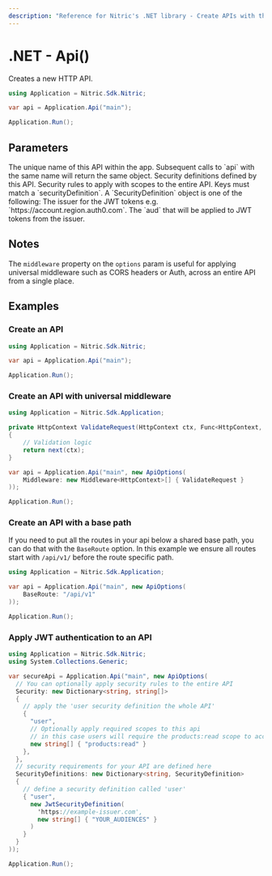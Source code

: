 ```yaml
---
description: "Reference for Nitric's .NET library - Create APIs with the Nitric C# SDK"
---
```


# .NET - Api()

Creates a new HTTP API.

```csharp
using Application = Nitric.Sdk.Nitric;

var api = Application.Api("main");

Application.Run();
```

## Parameters

<Properties>
  <Property name="name" type="string" required>
    The unique name of this API within the app. Subsequent calls to `api` with
    the same name will return the same object.
  </Property>
  <Property
    name="securityDefinitions"
    type="Dictionary<string, SecurityDefinition>"
  >
    Security definitions defined by this API.
  </Property>
  <Property name="security" type="Dictionary<string, string[]>">
    Security rules to apply with scopes to the entire API. Keys must match a
    `securityDefinition`.
  </Property>
  <Property name="SecurityDefinition">
    A `SecurityDefinition` object is one of the following:
    <Properties nested>
      <Property name="issuer" type="string">
        The issuer for the JWT tokens e.g. `https://account.region.auth0.com`.
      </Property>
      <Property name="audiences" type="string[]">
        The `aud` that will be applied to JWT tokens from the issuer.
      </Property>
    </Properties>
  </Property>
</Properties>

## Notes

The `middleware` property on the `options` param is useful for applying universal middleware such as CORS headers or Auth, across an entire API from a single place.

## Examples

### Create an API

```csharp
using Application = Nitric.Sdk.Nitric;

var api = Application.Api("main");

Application.Run();
```

### Create an API with universal middleware

```csharp
using Application = Nitric.Sdk.Application;

private HttpContext ValidateRequest(HttpContext ctx, Func<HttpContext, HttpContext> next)
{
    // Validation logic
    return next(ctx);
}

var api = Application.Api("main", new ApiOptions(
    Middleware: new Middleware<HttpContext>[] { ValidateRequest }
));

Application.Run();
```

### Create an API with a base path

If you need to put all the routes in your api below a shared base path, you can do that with the `BaseRoute` option. In this example we ensure all routes start with `/api/v1/` before the route specific path.

```csharp
using Application = Nitric.Sdk.Application;

var api = Application.Api("main", new ApiOptions(
    BaseRoute: "/api/v1"
));

Application.Run();
```

### Apply JWT authentication to an API

```csharp
using Application = Nitric.Sdk.Nitric;
using System.Collections.Generic;

var secureApi = Application.Api("main", new ApiOptions(
  // You can optionally apply security rules to the entire API
  Security: new Dictionary<string, string[]>
  {
    // apply the 'user security definition the whole API'
    {
      "user",
      // Optionally apply required scopes to this api
      // in this case users will require the products:read scope to access the API
      new string[] { "products:read" }
    },
  },
  // security requirements for your API are defined here
  SecurityDefinitions: new Dictionary<string, SecurityDefinition>
  {
    // define a security definition called 'user'
    { "user",
      new JwtSecurityDefinition(
        'https://example-issuer.com',
        new string[] { "YOUR_AUDIENCES" }
      )
    }
  }
));

Application.Run();
```
